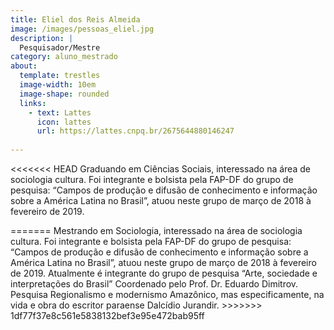 ```yaml
---
title: Eliel dos Reis Almeida
image: /images/pessoas_eliel.jpg
description: |
  Pesquisador/Mestre
category: aluno_mestrado
about:
  template: trestles
  image-width: 10em
  image-shape: rounded
  links:
    - text: Lattes
      icon: lattes
      url: https://lattes.cnpq.br/2675644880146247
   
---
```


<<<<<<< HEAD
Graduando em Ciências Sociais, interessado na área de sociologia cultura. Foi integrante e bolsista pela FAP-DF do grupo de pesquisa: "Campos de produção e difusão de conhecimento e informação sobre a América Latina no Brasil", atuou neste grupo de março de 2018 à fevereiro de 2019. 

<!-- Google tag (gtag.js) -->
<script async src="https://www.googletagmanager.com/gtag/js?id=G-GB2MGT95N0"></script>
<script>
  window.dataLayer = window.dataLayer || [];
  function gtag(){dataLayer.push(arguments);}
  gtag('js', new Date());

  gtag('config', 'G-GB2MGT95N0');
</script>
=======
Mestrando em Sociologia, interessado na área de sociologia cultura. Foi integrante e bolsista pela FAP-DF do grupo de pesquisa: "Campos de produção e difusão de conhecimento e informação sobre a América Latina no Brasil", atuou neste grupo de março de 2018 à fevereiro de 2019. Atualmente é integrante do grupo de pesquisa "Arte, sociedade e interpretações do Brasil" Coordenado pelo Prof. Dr. Eduardo Dimitrov. Pesquisa Regionalismo e modernismo Amazônico, mas especificamente, na vida e obra do escritor paraense Dalcídio Jurandir. 
>>>>>>> 1df77f37e8c561e5838132bef3e95e472bab95ff
